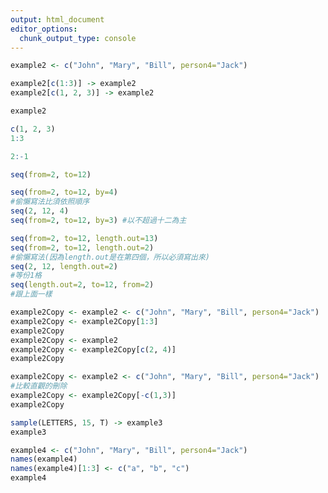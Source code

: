 ```yaml
---
output: html_document
editor_options: 
  chunk_output_type: console
---
```


```r
example2 <- c("John", "Mary", "Bill", person4="Jack")
```

```r
example2[c(1:3)] -> example2
example2[c(1, 2, 3)] -> example2
```

```r
example2
```

```r
c(1, 2, 3)
1:3
```
```r
2:-1
```

```r
seq(from=2, to=12)

```

```r
seq(from=2, to=12, by=4)
#偷懶寫法比須依照順序
seq(2, 12, 4)
seq(from=2, to=12, by=3) #以不超過十二為主
```

```r
seq(from=2, to=12, length.out=13)
seq(from=2, to=12, length.out=2)
#偷懶寫法(因為length.out是在第四個，所以必須寫出來)
seq(2, 12, length.out=2)
#等份1格
seq(length.out=2, to=12, from=2)
#跟上面一樣
```

```r
example2Copy <- example2 <- c("John", "Mary", "Bill", person4="Jack")
example2Copy <- example2Copy[1:3]
example2Copy
example2Copy <- example2
example2Copy <- example2Copy[c(2, 4)]
example2Copy
```

```r
example2Copy <- example2 <- c("John", "Mary", "Bill", person4="Jack")
#比較直觀的刪除
example2Copy <- example2Copy[-c(1,3)]
example2Copy
```

```r
sample(LETTERS, 15, T) -> example3
example3
```

```r
example4 <- c("John", "Mary", "Bill", person4="Jack")
names(example4)
names(example4)[1:3] <- c("a", "b", "c")
example4

```

